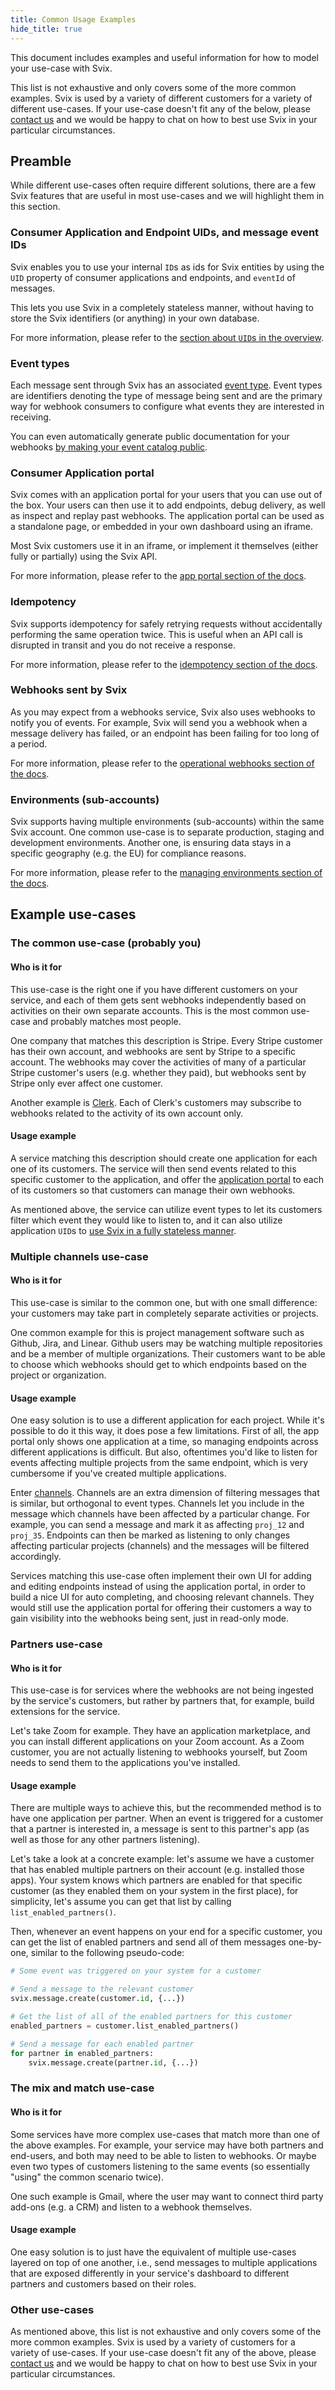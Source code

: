 ```yaml
---
title: Common Usage Examples
hide_title: true
---
```



<HeaderWithCopyButton title="Common Usage Examples" sourceMarkdown={RAW} />

This document includes examples and useful information for how to model your use-case with Svix.

This list is not exhaustive and only covers some of the more common examples. Svix is used by a variety of different customers for a variety of different use-cases. If your use-case doesn't fit any of the below, please [contact us](/get-help/) and we would be happy to chat on how to best use Svix in your particular circumstances.

## Preamble

While different use-cases often require different solutions, there are a few Svix features that are useful in most use-cases and we will highlight them in this section.

### Consumer Application and Endpoint UIDs, and message event IDs

Svix enables you to use your internal `ID`s as ids for Svix entities by using the `UID` property of consumer applications and endpoints, and `eventId` of messages.

This lets you use Svix in a completely stateless manner, without having to store the Svix identifiers (or anything) in your own database.

For more information, please refer to the [section about `UID`s in the overview](./overview.mdx#ids-and-uids).


### Event types

Each message sent through Svix has an associated [event type](./event-types.mdx). Event types are identifiers denoting the type of message being sent and are the primary way for webhook consumers to configure what events they are interested in receiving.

You can even automatically generate public documentation for your webhooks [by making your event catalog public](./event-types.mdx#publishing-your-event-catalog).


### Consumer Application portal

Svix comes with an application portal for your users that you can use out of the box. Your users can then use it to add endpoints, debug delivery, as well as inspect and replay past webhooks. The application portal can be used as a standalone page, or embedded in your own dashboard using an iframe.

Most Svix customers use it in an iframe, or implement it themselves (either fully or partially) using the Svix API.

For more information, please refer to the [app portal section of the docs](./app-portal.mdx).


### Idempotency

Svix supports idempotency for safely retrying requests without accidentally performing the same operation twice. This is useful when an API call is disrupted in transit and you do not receive a response.

For more information, please refer to the [idempotency section of the docs](./idempotency.mdx).


### Webhooks sent by Svix

As you may expect from a webhooks service, Svix also uses webhooks to notify you of events. For example, Svix will send you a webhook when a message delivery has failed, or an endpoint has been failing for too long of a period.

For more information, please refer to the [operational webhooks section of the docs](./incoming-webhooks.mdx).


### Environments (sub-accounts)

Svix supports having multiple environments (sub-accounts) within the same Svix account. One common use-case is to separate production, staging and development environments. Another one, is ensuring data stays in a specific geography (e.g. the EU) for compliance reasons.

For more information, please refer to the [managing environments section of the docs](./account/environments.mdx).


## Example use-cases

### The common use-case (probably you)

#### Who is it for

This use-case is the right one if you have different customers on your service, and each of them gets sent webhooks independently based on activities on their own separate accounts. This is the most common use-case and probably matches most people.

One company that matches this description is Stripe. Every Stripe customer has their own account, and webhooks are sent by Stripe to a specific account. The webhooks may cover the activities of many of a particular Stripe customer's users (e.g. whether they paid), but webhooks sent by Stripe only ever affect one customer.

Another example is [Clerk](https://clerk.dev). Each of Clerk's customers may subscribe to webhooks related to the activity of its own account only.


#### Usage example

A service matching this description should create one application for each one of its customers. The service will then send events related to this specific customer to the application, and offer the [application portal](./app-portal.mdx) to each of its customers so that customers can manage their own webhooks.

As mentioned above, the service can utilize event types to let its customers filter which event they would like to listen to, and it can also utilize application `UID`s to [use Svix in a fully stateless manner](./overview.mdx#ids-and-uids).


### Multiple channels use-case

#### Who is it for

This use-case is similar to the common one, but with one small difference: your customers may take part in completely separate activities or projects.

One common example for this is project management software such as Github, Jira, and Linear. Github users may be watching multiple repositories and be a member of multiple organizations. Their customers want to be able to choose which webhooks should get to which endpoints based on the project or organization.

#### Usage example

One easy solution is to use a different application for each project. While it's possible to do it this way, it does pose a few limitations. First of all, the app portal only shows one application at a time, so managing endpoints across different applications is difficult. But also, oftentimes you'd like to listen for events affecting multiple projects from the same endpoint, which is very cumbersome if you've created multiple applications.

Enter [channels](./channels.mdx). Channels are an extra dimension of filtering messages that is similar, but orthogonal to event types. Channels let you include in the message which channels have been affected by a particular change. For example, you can send a message and mark it as affecting `proj_12` and `proj_35`. Endpoints can then be marked as listening to only changes affecting particular projects (channels) and the messages will be filtered accordingly.

Services matching this use-case often implement their own UI for adding and editing endpoints instead of using the application portal, in order to build a nice UI for auto completing, and choosing relevant channels. They would still use the application portal for offering their customers a way to gain visibility into the webhooks being sent, just in read-only mode.


### Partners use-case

#### Who is it for

This use-case is for services where the webhooks are not being ingested by the service's customers, but rather by partners that, for example, build extensions for the service.

Let's take Zoom for example. They have an application marketplace, and you can install different applications on your Zoom account. As a Zoom customer, you are not actually listening to webhooks yourself, but Zoom needs to send them to the applications you've installed.

#### Usage example

There are multiple ways to achieve this, but the recommended method is to have one application per partner. When an event is triggered for a customer that a partner is interested in, a message is sent to this partner's app (as well as those for any other partners listening).

Let's take a look at a concrete example: let's assume we have a customer that has enabled multiple partners on their account (e.g. installed those apps). Your system knows which partners are enabled for that specific customer (as they enabled them on your system in the first place), for simplicity, let's assume you can get that list by calling `list_enabled_partners()`.

Then, whenever an event happens on your end for a specific customer, you can get the list of enabled partners and send all of them messages one-by-one, similar to the following pseudo-code:

```python
# Some event was triggered on your system for a customer

# Send a message to the relevant customer
svix.message.create(customer.id, {...})

# Get the list of all of the enabled partners for this customer
enabled_partners = customer.list_enabled_partners()

# Send a message for each enabled partner
for partner in enabled_partners:
    svix.message.create(partner.id, {...})
```


### The mix and match use-case

#### Who is it for

Some services have more complex use-cases that match more than one of the above examples. For example, your service may have both partners and end-users, and both may need to be able to listen to webhooks. Or maybe even two types of customers listening to the same events (so essentially "using" the common scenario twice).

One such example is Gmail, where the user may want to connect third party add-ons (e.g. a CRM) and listen to a webhook themselves.

#### Usage example

One easy solution is to just have the equivalent of multiple use-cases layered on top of one another, i.e., send messages to multiple applications that are exposed differently in your service's dashboard to different partners and customers based on their roles.


### Other use-cases

As mentioned above, this list is not exhaustive and only covers some of the more common examples. Svix is used by a variety of customers for a variety of use-cases. If your use-case doesn't fit any of the above, please [contact us](/get-help/) and we would be happy to chat on how to best use Svix in your particular circumstances.
